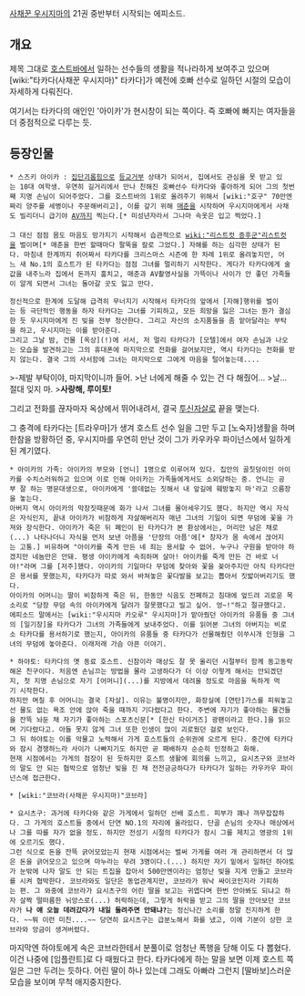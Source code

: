 [[사채꾼 우시지마]]의 21권 중반부터 시작되는 에피소드.

== 개요 ==
제목 그대로 [[호스트바]]에서 일하는 선수들의 생활을 적나라하게 보여주고 있으며 [wiki:"타카다(사채꾼 우시지마)" 타카다]가 예전에 호빠 선수로 일하던 시절의 모습이 자세하게 다뤄진다.

여기서는 타카다의 애인인 '아이카'가 현시창이 되는 쪽이다. 즉 호빠에 빠지는 여자들을 더 중점적으로 다루는 듯.

== 등장인물 ==

 * 스즈키 아이카 : [[집단괴롭힘]]으로 [[등교거부]] 상태가 되어서, 집에서도 관심을 못 받고 있는 10대 여학생. 우연히 길거리에서 만나 친해진 호빠선수 타카다와 좋아하게 되어 그의 첫번째 지명 손님이 되어주었다. 그를 호스트바의 1위로 올려주기 위해서 [wiki:"호구" 70만엔짜리 양주를 세병이나 주문해버리고], 이를 갚기 위해 [[매춘]]을 시작하며 우시지마에게서 사채도 빌리더니 급기야 [[AV]]까지 찍는다.[* 미성년자라서 그나마 속옷은 입고 찍었다.]
 
 그 대신 점점 몸도 마음도 망가지기 시작해서 습관적으로 [[wiki:"리스트컷 증후군"리스트컷]]을 벌이며[* 매춘을 한번 할때마다 팔뚝을 칼로 그었다.] 자해를 하는 심각한 상태가 된다. 마침내 한계까지 쥐어짜서 타카다를 크리스마스 시즌에 한 차례 1위로 올려놓지만, 어느 새 No.1의 호스트가 된 타카다는 점점 그녀를 멀리하기 시작한다. 게다가 타카다에게 술값을 내주느라 집에서 돈까지 훔치고, 매춘과 AV촬영사실을 가뜩이나 사이가 안 좋던 가족들이 알게 되면서 그녀는 돌아갈 곳도 잃고 만다. 

 정신적으로 한계에 도달해 급격히 무너지기 시작해서 타카다의 앞에서 [자해]행위를 벌이는 등 극단적인 행동을 하자 타카다는 그녀를 기피하고, 모든 희망을 잃은 그녀는 뭔가 결심한 듯 우시지마에게 진 빚을 전부 청산한다. 그리고 자신의 소지품들을 좀 맡아달라는 부탁을 하고, 우시지마는 이를 받아준다.
 그리고 그날 밤, 건물 [옥상](!)에 서서, 저 멀리 타카다가 [모텔]에서 여자 손님과 나오는 모습을 발견하고는 그의 휴대폰에 마지막으로 전화를 걸어보지만, 역시 타카다는 전화를 받지 않는다. 결국 그의 사서함에 그녀는 마지막으로 그에게 마음을 털어놓는데.... 

>-제발 부탁이야, 마지막이니까 들어. 
>난 너에게 해줄 수 있는 건 다 해줬어... 
>날... 절대 잊지 마. 
>'''사랑해, 루이토!'''

그리고 전화를 끊자마자 옥상에서 뛰어내려서, 결국 [[투신자살]]로 끝을 맺는다. 

그 충격에 타카다는 [트라우마]가 생겨 호스트 선수 일을 그만 두고 [노숙자]생활을 하며 한참을 방황하던 중, 우시지마를 우연히 만난 것이 그가 카우카우 파이넌스에서 일하게 된 계기였다.


 * 아이카의 가족: 아이카의 부모와 [언니] 1명으로 이루어져 있다. 집안의 골칫덩이인 아이카를 수치스러워하고 있으며 이로 인해 아이카는 가족들에게서도 소외당하는 중. 언니는 공부 잘 하는 명문대생으로, 아이카에게 '쓸데없는 짓해서 내 앞길에 훼방놓지 마'라고 으름장을 놓는다. 
 아버지 역시 아이카의 막장짓때문에 화가 나서 그녀를 몰아세우기도 했다. 하지만 역시 자식은 자식인지, 끝내 아이카가 비참하게 자살해버리자 매년 그녀의 기일이 되면 무덤에 꽃을 가져와 장식한다. 아이카가 죽은 뒤 폐인이 된 타카다가 본 환상에서는, 머리만 남은 채로(...) 나타나더니 자식을 먼저 보낸 아픔을 '단장의 아픔'에[* 창자가 몸 속에서 끊어지는 고통.] 비유하며 "아이카를 죽게 만든 네 죄는 용서할 수 없어. 누구나 구원을 받아야 하겠지만 네놈만은 안돼. 평생 아이카에게 속죄하며 살아! 아이카를 죽게 만든 건 바로 너야!"라며 그를 [저주]했다. 아이카의 기일마다 무덤에 찾아와 꽃을 꽂아주지만 아직 타카다만은 용서를 못했는지, 타카다가 따로 와서 바쳐놓은 꽃다발을 보고는 뽑아서 짓밟아버리기도 했다. 
 아이카의 어머니는 딸이 비참하게 죽은 뒤, 한동안 식음도 전폐하고 침대에 엎드려 괴로운 목소리로 "당장 무덤 속의 아이카에게 달려가 잘못했다고 빌고 싶어. 엉~!"하고 절규했다고. 
 에피소드 말에서는 [wiki:"우시지마 카오루" 우시지마]가 맡아줬던 아이카의 유품들 중 그녀의 [일기장]을 타카다가 그녀의 가족들에게 보내주었다. 이를 읽어본 그녀의 아버지는 비로소 타카다를 용서하기로 했는지, 아이카의 유품들 중 타카다가 선물해줬던 이쑤시개 인형을 그녀의 무덤에 놓아준다. 이래저래 가슴 아픈 이야기.
 


 * 하야토: 타카다의 옛 동료 호스트. 신참이라 매상도 잘 못 올리던 시절부터 함께 동고동락해온 친구이다. 처음엔 손님끄는 방법을 몰라 고생하다가 더 이상 이렇게 해서는 안되겠던지, 첫 지명 손님으로 자기 [어머니](...)를 지방에서 데려올 정도로 마음을 독하게 먹기 시작한다.
 하지만 며칠 후 어머니는 결국 [자살]. 이유는 불명이지만, 화장실에 [연탄]가스를 피워놓고선 물도 없는 욕조 안에 앉아 죽을 때까지 기다렸다고 한다. 주변에 자기가 좋아하는 물건들을 잔뜩 놔둔 채 자기가 좋아하는 스포츠신문[* [한신 타이거즈] 광팬이라고 한다.]을 읽으며 기다렸다고. 아들 못지 않게 그녀 또한 인생이 많이 괴로웠던 걸로 보인다.
 그 뒤 하야토는 이를 악물고 노력해서 가게 호스트들의 순위권에 오르게 된다. 중간에 타카다와 잠시 경쟁하느라 사이가 나빠지기도 하지만 곧 패배하자 순순히 인정하고 화해.
 현재 시점에서는 가게의 점장이 된 듯하지만 호스트 생활에 회의를 느끼고, 요시츠구와 코브라의 말도 안 되는 협박으로 엄청난 빚을 진 채 전전긍긍하다가 타카다가 일하는 카우카우 파이넌스에 접근한다.
 

 * [wiki:"코브라(사채꾼 우시지마)"코브라]


 * 요시츠구: 과거에 타카다와 같은 가게에서 일하던 선배 호스트. 피부가 꽤나 까무잡잡하다. 그 가게의 호스트들 중에서 단연 NO.1의 자리에 올라있다. 단골 손님의 숫자나 매상에서나 그를 따를 자가 없을 정도. 하지만 전성기 시절의 타카다가 잠시 그를 제치고 영광의 1위에 오르기도 했다. 
 그런 식으로 돈을 잔뜩 긁어모았는지 현재 시점에서는 벌써 가게를 여러 개 관리하면서 더 많은 돈을 긁어모으고 있으며 마누라는 무려 3명이다.(...) 하지만 자기 밑에서 일하던 하야토가 눈밖에 나자 말도 안 되는 트집을 잡아서 500만엔이라는 엄청난 빚을 지게 만들고 코브라를 시켜 협박한다. 코브라와도 일단은 동업관계지만, 코브라가 워낙 싸이코인지라 기피하는 편. 그 와중에 코브라가 요시츠구의 어린 딸을 보고는 귀엽다며 한번 안아봐도 되냐고 하자 살짝 떨떠름한 뉘앙스로(...) 허락하는데, 그렇게 허락을 받고 그의 딸을 안아보던 코브라가 '''나 얘 오늘 데려갔다가 내일 돌려주면 안돼냐?'''는 정신나간 소리를 정말 진지하게 한다. ~~뭐 이런 미친....~~ 당연히 요시츠구는 급분노해서 화를 냈고, 이에 기분이 상한 코브라와 앙금이 생겨버렸다.
마지막엔 하야토에게 속은 코브라한테서 분풀이로 엄청난 폭행을 당해 이도 다 뽑혔다. 이건 나중에 [임플란트]로 다 때웠다고 한다. 타카다에게 하는 말을 보면 이제 호스트 쪽 일은 그만 두려는 듯하다. 어린 딸이 하나 있는데 그래도 아빠라 그런지 [딸바보]스러운 모습을 보이며 무척 애지중지한다. 
